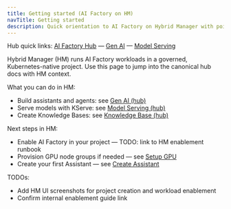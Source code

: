 ```yaml
---
title: Getting started (AI Factory on HM)
navTitle: Getting started
description: Quick orientation to AI Factory on Hybrid Manager with pointers to hub concepts and how-tos.
---
```


Hub quick links: [AI Factory Hub](/edb-postgres-ai/1.3/ai-factory) — [Gen AI](/edb-postgres-ai/1.3/ai-factory/gen-ai/) — [Model Serving](/edb-postgres-ai/1.3/ai-factory/model/serving/)

Hybrid Manager (HM) runs AI Factory workloads in a governed, Kubernetes-native project. Use this page to jump into the canonical hub docs with HM context.

What you can do in HM:

- Build assistants and agents: see [Gen AI (hub)](/edb-postgres-ai/1.3/ai-factory/gen-ai/)
- Serve models with KServe: see [Model Serving (hub)](/edb-postgres-ai/1.3/ai-factory/model/serving/)
- Create Knowledge Bases: see [Knowledge Base (hub)](/edb-postgres-ai/1.3/ai-factory/pipeline/knowledge_base/)

Next steps in HM:

- Enable AI Factory in your project — TODO: link to HM enablement runbook
- Provision GPU node groups if needed — see [Setup GPU](/edb-postgres-ai/1.3/ai-factory/model/setup-gpu)
- Create your first Assistant — see [Create Assistant](/edb-postgres-ai/1.3/ai-factory/gen-ai/assistants/create-assistant)

TODOs:

- Add HM UI screenshots for project creation and workload enablement
- Confirm internal enablement guide link

